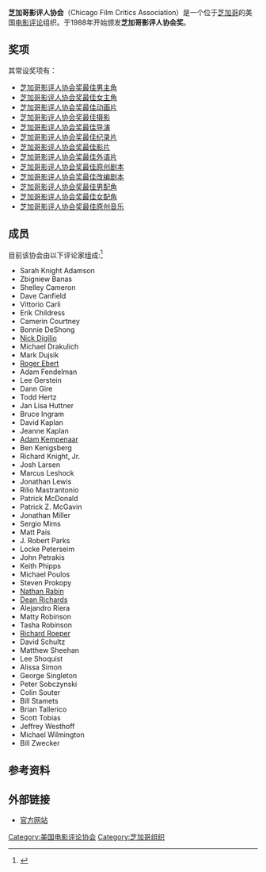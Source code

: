 {{Refimprove|time=2022-01-15T12:40:03+00:00}}
'''芝加哥影评人协会'''（Chicago Film Critics Association）是一个位于[[芝加哥|芝加哥]]的美国[[电影评论|电影评论]]组织。于1988年开始颁发'''芝加哥影评人协会奖'''。

== 奖项 ==
其常设奖项有：
* [[芝加哥影评人协会奖最佳男主角|芝加哥影评人协会奖最佳男主角]]
* [[芝加哥影评人协会奖最佳女主角|芝加哥影评人协会奖最佳女主角]]
* [[芝加哥影评人协会奖最佳动画片|芝加哥影评人协会奖最佳动画片]]
* [[芝加哥影评人协会奖最佳摄影|芝加哥影评人协会奖最佳摄影]]
* [[芝加哥影评人协会奖最佳导演|芝加哥影评人协会奖最佳导演]]
* [[芝加哥影评人协会奖最佳纪录片|芝加哥影评人协会奖最佳纪录片]]
* [[芝加哥影评人协会奖最佳影片|芝加哥影评人协会奖最佳影片]]
* [[芝加哥影评人协会奖最佳外语片|芝加哥影评人协会奖最佳外语片]]
* [[芝加哥影评人协会奖最佳原创剧本|芝加哥影评人协会奖最佳原创剧本]]
* [[芝加哥影评人协会奖最佳改编剧本|芝加哥影评人协会奖最佳改编剧本]]
* [[芝加哥影评人协会奖最佳男配角|芝加哥影评人协会奖最佳男配角]]
* [[芝加哥影评人协会奖最佳女配角|芝加哥影评人协会奖最佳女配角]]
* [[芝加哥影评人协会奖最佳原创音乐|芝加哥影评人协会奖最佳原创音乐]]

==成员==
目前该协会由以下评论家组成:<ref>{{Cite web |url=http://www.chicagofilmcritics.org/index.php?option=com_content&view=article&id=63&Itemid=54 |title=Chicago Film Critics Association Members (2010-11)<!-- Bot generated title --> |access-date=2012-01-21 |archive-date=2011-08-06 |archive-url=https://web.archive.org/web/20110806163116/http://www.chicagofilmcritics.org/index.php?option=com_content&view=article&id=63&Itemid=54 |dead-url=yes }}</ref>

*Sarah Knight Adamson
*Zbigniew Banas
*Shelley Cameron
*Dave Canfield
*Vittorio Carli
*Erik Childress
*Camerin Courtney
*Bonnie DeShong
*[[Nick_Digilio|Nick Digilio]]
*Michael Drakulich
*Mark Dujsik
*[[Roger_Ebert|Roger Ebert]]
*Adam Fendelman
*Lee Gerstein
*Dann Gire
*Todd Hertz
*Jan Lisa Huttner
*Bruce Ingram
*David Kaplan
*Jeanne Kaplan
*[[Adam_Kempenaar|Adam Kempenaar]]
*Ben Kenigsberg
*Richard Knight, Jr.
*Josh Larsen
*Marcus Leshock
*Jonathan Lewis
*Rilio Mastrantonio
*Patrick McDonald
*Patrick Z. McGavin
*Jonathan Miller
*Sergio Mims
*Matt Pais
*J. Robert Parks
*Locke Peterseim
*John Petrakis
*Keith Phipps
*Michael Poulos
*Steven Prokopy
*[[Nathan_Rabin|Nathan Rabin]]
*[[Dean_Richards_(reporter)|Dean Richards]]
*Alejandro Riera
*Matty Robinson
*Tasha Robinson
*[[Richard_Roeper|Richard Roeper]]
*David Schultz
*Matthew Sheehan
*Lee Shoquist
*Alissa Simon
*George Singleton
*Peter Sobczynski
*Colin Souter
*Bill Stamets
*Brian Tallerico
*Scott Tobias
*Jeffrey Westhoff
*Michael Wilmington
*Bill Zwecker

== 参考资料 ==
{{reflist}}

==外部链接==
* [http://www.chicagofilmcritics.org/ 官方网站] {{Wayback|url=http://www.chicagofilmcritics.org/ |date=20160102095332 }}

{{芝加哥影评人协会奖}}
{{美国影评人协会}}
[[Category:美国电影评论协会|Category:美国电影评论协会]]
[[Category:芝加哥组织|Category:芝加哥组织]]